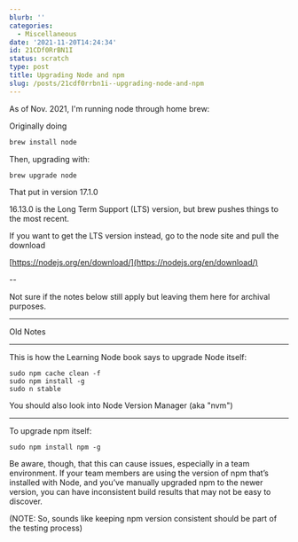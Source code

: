 ```yaml
---
blurb: ''
categories:
  - Miscellaneous
date: '2021-11-20T14:24:34'
id: 21CDf0RrBN1I
status: scratch
type: post
title: Upgrading Node and npm
slug: /posts/21cdf0rrbn1i--upgrading-node-and-npm
---
```


As of Nov. 2021, I'm running node through home brew:

Originally doing

```bash
brew install node
```

Then, upgrading with:

```bash
brew upgrade node
```

That put in version 17.1.0

16.13.0 is the Long Term Support (LTS) version, but brew pushes things to the most recent. 

If you want to get the LTS version instead, go to the node site and pull the download

[https://nodejs.org/en/download/](https://nodejs.org/en/download/)


--

Not sure if the notes below still apply but leaving them here for archival purposes. 


---

Old Notes

---

This is how the Learning Node book says to upgrade Node itself:

    sudo npm cache clean -f
    sudo npm install -g
    sudo n stable


You should also look into Node Version Manager (aka "nvm")

---

To upgrade npm itself:

    sudo npm install npm -g
    
Be aware, though, that this can cause issues, especially in a team environment. If your team members are using the version of npm that’s installed with Node, and you’ve manually upgraded npm to the newer version, you can have inconsistent build results that may not be easy to discover.

(NOTE: So, sounds like keeping npm version consistent should be part of the testing process)








